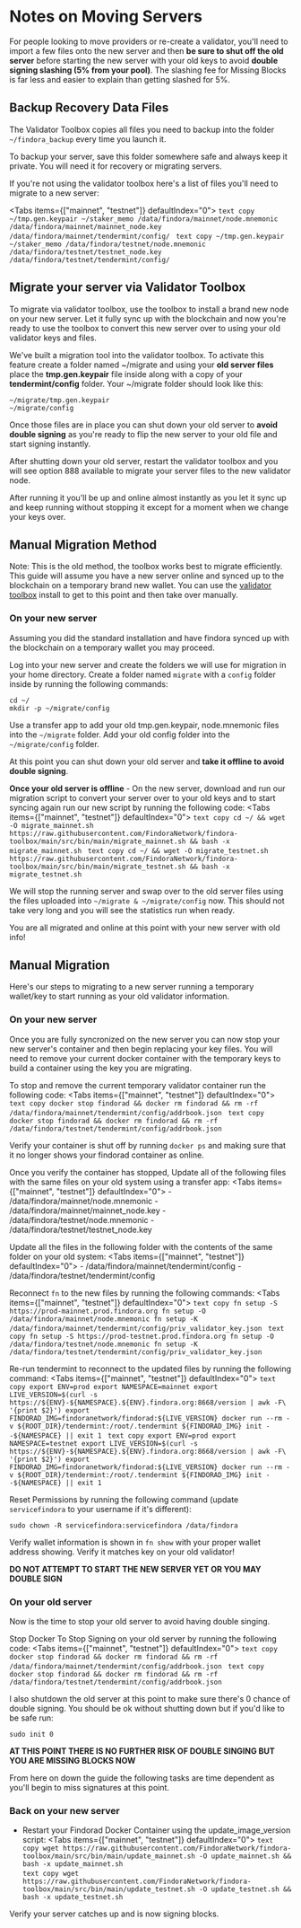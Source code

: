 
# Notes on Moving Servers
For people looking to move providers or re-create a validator, you'll need to import a few files onto the new server and then **be sure to shut off the old server** before starting the new server with your old keys to avoid **double signing slashing (5% from your pool)**. The slashing fee for Missing Blocks is far less and easier to explain than getting slashed for 5%.

## Backup Recovery Data Files
The Validator Toolbox copies all files you need to backup into the folder `~/findora_backup` every time you launch it.

To backup your server, save this folder somewhere safe and always keep it private. You will need it for recovery or migrating servers.

If you're not using the validator toolbox here's a list of files you'll need to migrate to a new server:

<Tabs items={["mainnet", "testnet"]} defaultIndex="0">
    <Tab>
        ```text copy
        ~/tmp.gen.keypair
        ~/staker_memo
        /data/findora/mainnet/node.mnemonic
        /data/findora/mainnet/mainnet_node.key
        /data/findora/mainnet/tendermint/config/
        ```
    </Tab>
    <Tab>
        ```text copy
        ~/tmp.gen.keypair
        ~/staker_memo
        /data/findora/testnet/node.mnemonic
        /data/findora/testnet/testnet_node.key
        /data/findora/testnet/tendermint/config/
        ```
    </Tab>
</Tabs>

## Migrate your server via Validator Toolbox
To migrate via validator toolbox, use the toolbox to install a brand new node on your new server. Let it fully sync up with the blockchain and now you're ready to use the toolbox to convert this new server over to using your old validator keys and files.

We've built a migration tool into the validator toolbox. To activate this feature create a folder named ~/migrate and using your **old server files** place the **tmp.gen.keypair** file inside along with a copy of your **tendermint/config** folder. Your ~/migrate folder should look like this:
```text
~/migrate/tmp.gen.keypair
~/migrate/config
```

Once those files are in place you can shut down your old server to **avoid double signing** as you're ready to flip the new server to your old file and start signing instantly.

After shutting down your old server, restart the validator toolbox and you will see option 888 available to migrate your server files to the new validator node.

After running it you'll be up and online almost instantly as you let it sync up and keep running without stopping it except for a moment when we change your keys over.


## Manual Migration Method
Note: This is the old method, the toolbox works best to migrate efficiently. This guide will assume you have a new server online and synced up to the blockchain on a temporary brand new wallet. You can use the [validator toolbox](/findora/toolbox) install to get to this point and then take over manually.  

### On your new server
Assuming you did the standard installation and have findora synced up with the blockchain on a temporary wallet you may proceed.

Log into your new server and create the folders we will use for migration in your home directory. Create a folder named `migrate` with a `config` folder inside by running the following commands:
```text copy
cd ~/
mkdir -p ~/migrate/config
```

Use a transfer app to add your old tmp.gen.keypair, node.mnemonic files into the `~/migrate` folder. Add your old config folder into the `~/migrate/config` folder.

At this point you can shut down your old server and **take it offline to avoid double signing**.

**Once your old server is offline** - On the new server, download and run our migration script to convert your server over to your old keys and to start syncing again run our new script by running the following code:
<Tabs items={["mainnet", "testnet"]} defaultIndex="0">
    <Tab>
        ```text copy
        cd ~/ && wget -O migrate_mainnet.sh https://raw.githubusercontent.com/FindoraNetwork/findora-toolbox/main/src/bin/main/migrate_mainnet.sh && bash -x migrate_mainnet.sh
        ```
    </Tab>
    <Tab>
        ```text copy
        cd ~/ && wget -O migrate_testnet.sh https://raw.githubusercontent.com/FindoraNetwork/findora-toolbox/main/src/bin/main/migrate_testnet.sh && bash -x migrate_testnet.sh
        ```
    </Tab>
</Tabs>

We will stop the running server and swap over to the old server files using the files uploaded into `~/migrate & ~/migrate/config` now. This should not take very long and you will see the statistics run when ready.

You are all migrated and online at this point with your new server with old info!

## Manual Migration
Here's our steps to migrating to a new server running a temporary wallet/key to start running as your old validator information.

### On your new server
Once you are fully syncronized on the new server you can now stop your new server's container and then begin replacing your key files. You will need to remove your current docker container with the temporary keys to build a container using the key you are migrating.

To stop and remove the current temporary validator container run the following code:
<Tabs items={["mainnet", "testnet"]} defaultIndex="0">
    <Tab>
        ```text copy
        docker stop findorad && docker rm findorad && rm -rf /data/findora/mainnet/tendermint/config/addrbook.json
        ```
    </Tab>
    <Tab>
        ```text copy
        docker stop findorad && docker rm findorad && rm -rf /data/findora/testnet/tendermint/config/addrbook.json
        ```
    </Tab>
</Tabs>

Verify your container is shut off by running `docker ps` and making sure that it no longer shows your findorad container as online.  

Once you verify the container has stopped, Update all of the following files with the same files on your old system using a transfer app:
<Tabs items={["mainnet", "testnet"]} defaultIndex="0">
    <Tab>
        - /data/findora/mainnet/node.mnemonic
        - /data/findora/mainnet/mainnet_node.key
    </Tab>
    <Tab>
        - /data/findora/testnet/node.mnemonic
        - /data/findora/testnet/testnet_node.key
    </Tab>
</Tabs>

Update all the files in the following folder with the contents of the same folder on your old system:
<Tabs items={["mainnet", "testnet"]} defaultIndex="0">
    <Tab>
        - /data/findora/mainnet/tendermint/config
    </Tab>
    <Tab>
        - /data/findora/testnet/tendermint/config
    </Tab>
</Tabs>

Reconnect `fn` to the new files by running the following commands:
<Tabs items={["mainnet", "testnet"]} defaultIndex="0">
    <Tab>
        ```text copy
        fn setup -S https://prod-mainnet.prod.findora.org
        fn setup -O /data/findora/mainnet/node.mnemonic
        fn setup -K /data/findora/mainnet/tendermint/config/priv_validator_key.json
        ```
    </Tab>
    <Tab>
        ```text copy
        fn setup -S https://prod-testnet.prod.findora.org
        fn setup -O /data/findora/testnet/node.mnemonic
        fn setup -K /data/findora/testnet/tendermint/config/priv_validator_key.json
        ```
    </Tab>
</Tabs>

Re-run tendermint to reconnect to the updated files by running the following command:
<Tabs items={["mainnet", "testnet"]} defaultIndex="0">
    <Tab>
        ```text copy
        export ENV=prod
        export NAMESPACE=mainnet
        export LIVE_VERSION=$(curl -s https://${ENV}-${NAMESPACE}.${ENV}.findora.org:8668/version | awk -F\  '{print $2}')
        export FINDORAD_IMG=findoranetwork/findorad:${LIVE_VERSION}
        docker run --rm -v ${ROOT_DIR}/tendermint:/root/.tendermint ${FINDORAD_IMG} init --${NAMESPACE} || exit 1
        ```
    </Tab>
    <Tab>
        ```text copy
        export ENV=prod
        export NAMESPACE=testnet
        export LIVE_VERSION=$(curl -s https://${ENV}-${NAMESPACE}.${ENV}.findora.org:8668/version | awk -F\  '{print $2}')
        export FINDORAD_IMG=findoranetwork/findorad:${LIVE_VERSION}
        docker run --rm -v ${ROOT_DIR}/tendermint:/root/.tendermint ${FINDORAD_IMG} init --${NAMESPACE} || exit 1
        ```
    </Tab>
</Tabs>

Reset Permissions by running the following command (update `servicefindora` to your username if it's different):
```text copy
sudo chown -R servicefindora:servicefindora /data/findora
```

Verify wallet information is shown in `fn show` with your proper wallet address showing. Verify it matches key on your old validator!  

**DO NOT ATTEMPT TO START THE NEW SERVER YET OR YOU MAY DOUBLE SIGN**  

### On your old server
Now is the time to stop your old server to avoid having double singing.

Stop Docker To Stop Signing on your old server by running the following code:
<Tabs items={["mainnet", "testnet"]} defaultIndex="0">
    <Tab>
        ```text copy
        docker stop findorad && docker rm findorad && rm -rf /data/findora/mainnet/tendermint/config/addrbook.json
        ```
    </Tab>
    <Tab>
        ```text copy
        docker stop findorad && docker rm findorad && rm -rf /data/findora/testnet/tendermint/config/addrbook.json
        ```
    </Tab>
</Tabs>

I also shutdown the old server at this point to make sure there's 0 chance of double signing. You should be ok without shutting down but if you'd like to be safe run:
```text copy
sudo init 0
```

**AT THIS POINT THERE IS NO FURTHER RISK OF DOUBLE SINGING BUT YOU ARE MISSING BLOCKS NOW**  

From here on down the guide the following tasks are time dependent as you'll begin to miss signatures at this point.  

### Back on your new server

- Restart your Findorad Docker Container using the update_image_version script:
<Tabs items={["mainnet", "testnet"]} defaultIndex="0">
    <Tab>
        ```text copy
        wget https://raw.githubusercontent.com/FindoraNetwork/findora-toolbox/main/src/bin/main/update_mainnet.sh -O update_mainnet.sh && bash -x update_mainnet.sh
        ```  
    </Tab>
    <Tab>
        ```text copy
        wget https://raw.githubusercontent.com/FindoraNetwork/findora-toolbox/main/src/bin/main/update_testnet.sh -O update_testnet.sh && bash -x update_testnet.sh
        ```  
    </Tab>
</Tabs>

Verify your server catches up and is now signing blocks.